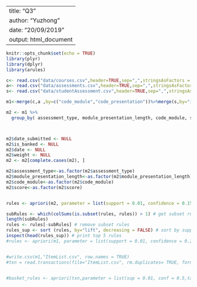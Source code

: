   
---
title: "Q3"
author: "Yuzhong"
date: "20/09/2019"
output: html_document
---

```{r setup, include=FALSE}
knitr::opts_chunk$set(echo = TRUE)
library(plyr)
library(dplyr)
library(arules)
```


```{r echo=TRUE}
c<- read.csv("data/courses.csv",header=TRUE,sep=",",stringsAsFactors = TRUE)
a<- read.csv("data/assessments.csv",header=TRUE,sep=",",stringsAsFactors = TRUE)
s<- read.csv("data/studentAssessment.csv",header=TRUE,sep=",",stringsAsFactors = TRUE)

m1<-merge(c,a ,by=c("code_module","code_presentation"))%>%merge(s,by="id_assessment")

m2 <- m1 %>%
  group_by( assessment_type, module_presentation_length, code_module, score)



m2$date_submitted <- NULL
m2$is_banked <- NULL
m2$date <- NULL
m2$weight <- NULL
m2 <- m2[complete.cases(m2), ]

m2$assessment_type<-as.factor(m2$assessment_type)
m2$module_presentation_length<-as.factor(m2$module_presentation_length)
m2$code_module<-as.factor(m2$code_module)
m2$score<-as.factor(m2$score)


rules <- apriori(m2, parameter = list(support = 0.01, confidence = 0.15))

subRules <- which(colSums(is.subset(rules, rules)) > 1) # get subset rules in a vector
length(subRules)
rules <- rules[-subRules] # remove subset rules
rules_sup <- sort (rules, by="lift", decreasing = FALSE) # sort by support
inspect(head(rules_sup)) # print top 5 rules
#rules <- apriori(m1, parameter = list(support = 0.01, confidence = 0.2))


#write.csv(m1,"ItemList.csv", row.names = TRUE)
#txn = read.transactions(file="ItemList.csv", rm.duplicates= TRUE, format="basket",sep=",",cols=1);


#basket_rules <- apriori(txn,parameter = list(sup = 0.01, conf = 0.5,target="rules"));


```